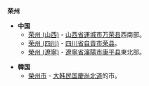 '''荣州'''
*'''中国'''
**[[荣州_(山西)|荣州 (山西)]] - [[山西省|山西省]][[運城市|運城市]][[万荣县|万荣县]]西南部。
**[[荣州_(四川)|荣州 (四川)]] - [[四川省|四川省]][[自貢市|自貢市]][[荣县|荣县]]。
**[[榮州_(遼寧)|榮州 (遼寧)]] - [[遼寧省|遼寧省]][[瀋陽市|瀋陽市]][[康平县|康平县]]東北部。

*'''韓国'''
**[[榮州市|榮州市]] - [[大韩民国|大韩民国]][[慶尚北道|慶尚北道]]的市。
{{Disambig|cat=二字中国州名消歧义}}